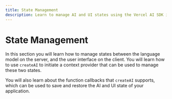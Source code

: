 ```yaml
---
title: State Management
description: Learn to manage AI and UI states using the Vercel AI SDK in your Next.js App Router application
---
```


# State Management

In this section you will learn how to manage states between the language model on the server, and the user interface on the client. You will learn how to use `createAI` to initiate a context provider that can be used to manage these two states.

You will also learn about the function callbacks that `createAI` supports, which can be used to save and restore the AI and UI state of your application.

